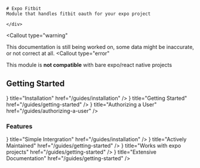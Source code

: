 
<div className="flexRow">
    <BrandIcon className="flexRowImage" size={100}/>
    <div>

    # Expo Fitbit
    Module that handles fitbit oauth for your expo project

    </div>
</div>

<Callout
  type="warning"
>
  This documentation is still being worked on, some data might be inaccurate, or not correct at all.
</Callout>
<Callout
  type="error"
>
  This module is **not compatible** with bare expo/react native projects
</Callout>

## Getting Started
<Cards>
    <Card
    icon={<Icon name="download" />}
    title="Installation"
    href="/guides/installation"
  />
      <Card
    icon={<Icon name="flag" />}
    title="Getting Started"
    href="/guides/getting-started"
  />
    <Card
    icon={<Icon name="person_add" />}
    title="Authorizing a User"
    href="/guides/authorizing-a-user"
  />
</Cards>

### Features
<Cards>
    <Card
    icon={<Icon name="download" />}
    title="Simple Intergration"
    href="/guides/installation"
  />
<Card
    icon={<Icon name="construction" />}
    title="Actively Maintained"
    href="/guides/getting-started"
  />
  <Card
    icon={<Icon name="precision_manufacturing" />}
    title="Works with expo projects"
    href="/guides/getting-started"
  />
  <Card
    icon={<Icon name="school" />}
    title="Extensive Documentation"
    href="/guides/getting-started"
  />
</Cards>
